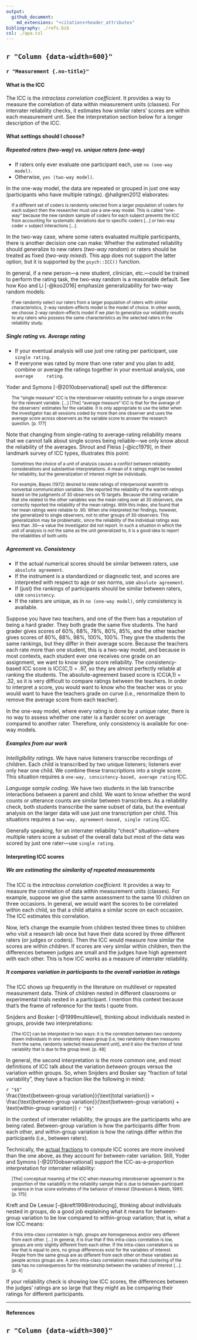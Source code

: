```yaml
---
output: 
  github_document:
    md_extensions: "+citations+header_attributes"
bibliography: ./refs.bib
csl: ./apa.csl
---
```



## `r "Column {data-width=600}"`

### `r "Measurement {.no-title}"`

#### **What is the ICC**

The ICC is the *intraclass correlation coefficient*. It provides a way to
measure the correlation of data within measurement units (classes). For
interrater reliability checks, it estimates how similar raters' scores are
within each measurement unit. See the interpretation section below for a longer
description of the ICC.

#### **What settings should I choose?**

##### **Repeated raters (two-way) vs. unique raters (one-way)**

* If raters only ever evaluate one participant each, use `no (one-way model)`.
* Otherwise, `yes (two-way model)`.

In the one-way model, the data are repeated or grouped in just one way
(participants who have multiple ratings). @hallgren2012 elaborates:

<div style = "padding-left: 15px; padding-right: 15px">
<small>
If a different set of coders is randomly selected from a larger population of
coders for each subject then the researcher must use a one-way model. This is
called “one-way” because the new random sample of coders for each subject
prevents the ICC from accounting for systematic deviations due to specific
coders [...] or two-way coder × subject interactions [...].
</small>
</div>
 
In the two-way case, where some raters evaluated multiple participants, there is
another decision one can make: Whether the estimated reliability should
generalize to new raters (*two-way random*) or raters should be treated as fixed
(*two-way mixed*). This app does not support the latter option, but it is
supported by the `psych::ICC()` function. 

In general, if a new person---a new student, clinician, etc.---could be trained
to perform the rating task, the two-way random is a reasonable default. See how
Koo and Li [-@koo2016] emphasize generalizability for two-way random
models:

<div style = "padding-left: 15px; padding-right: 15px">
<small>
If we randomly select our raters from a larger population of raters with similar
characteristics, 2-way random-effects model is the model of choice. In other
words, we choose 2-way random-effects model if we plan to generalize our
reliability results to any raters who possess the same characteristics as
the selected raters in the reliability study.
</small>
</div>




##### **Single rating vs. Average rating**

  - If your eventual analysis will use just one rating per participant, use
    `single rating`.
  - If everyone was rated by more than one rater and you plan to add, combine or
    average the ratings together in your eventual analysis, use `average
    rating`.

Yoder and Symons [-@2010observational] spell out the difference:

<div style = "padding-left: 15px; padding-right: 15px">
<small>
The "single measure" ICC is the interobserver reliability estimate for a single
observer for the relevant variable. [...] [The] "average measure" ICC is
that for the average of the observers' estimates for the variable. It is only
appropriate to use the latter when the investigator has all sessions coded by
more than one observer and uses the average score across observers as the
variable score to answer the research question. [p. 177]
</small>
</div>

Note that changing from single-rating to average-rating reliability means that
we cannot talk about single scores being reliable---we only know about the
reliability of the averages. Shrout and Fleiss [-@icc1979], in their landmark
survey of ICC types, illustrates this point:

<div style = "padding-left: 15px; padding-right: 15px">
<small>
Sometimes the choice of a unit of analysis causes a conflict between reliability
considerations and substantive interpretations. A mean of *k* ratings might be
needed for reliability, but the generalization of interest might be individuals.

For example, Bayes (1972) desired to relate ratings of interpersonal warmth to
nonverbal communication variables. She reported the reliability of the warmth
ratings based on the judgments of 30 observers on 15 targets. Because the rating
variable that she related to the other variables was the mean rating over all 30
observers, she correctly reported the reliability of the mean ratings. With this
index, she found that her mean ratings were reliable to .90. When she
interpreted her findings, however, she generalized to single observers, not to
other groups of 30 observers. This generalization may be problematic, since the
reliability of the individual ratings was less than .30---a value the
investigator did not report. In such a situation in which the unit of analysis
is not the same as the unit generalized to, it is a good idea to report the
reliabilities of both units
</small>
</div>


##### **Agreement vs. Consistency**

  - If the actual numerical scores should be similar between raters, use
    `absolute agreement`.
  - If the instrument is a standardized or diagnostic test, and scores are
    interpreted with respect to age or sex norms, use `absolute agreement`.
  - If (just) the rankings of participants should be similar between raters, use
    `consistency`.
  - If the raters are unique, as in `no (one-way model)`, only consistency is
    available.

Suppose you have two teachers, and one of the them has a reputation of being a
hard grader. They both grade the same five students. The hard grader gives scores
of 60%, 68%, 78%, 80%, 85%, and the other teacher gives scores
of 80%, 88%, 98%, 100%, 100%. They give the students the same rankings, but they
differ in their average score. Because the teachers each rate more than one
student, this is a two-way model, and because in most contexts, each student
ever one receives one grade on an assignment, we want to know single score
reliability. The consistency-based ICC score is ICC(C,1) = .97, so they
are almost perfectly reliable at ranking the students. The absolute-agreement
based score is ICC(A,1) = .32, so it is very difficult to compare
ratings between the teachers. In order to interpret a score, you would want to
know who the teacher was or you would want to have the teachers grade on curve
(i.e., renormalize them to remove the average score from each teacher).

In the one-way model, where every rating is done by a unique rater, there is no
way to assess whether one rater is a harder scorer on average compared to
another rater. Therefore, only consistency is available for one-way models.

##### **Examples from our work**

*Intelligibility ratings*. We have naive listeners transcribe recordings of
children. Each child is transcribed by two unique listeners; listeners ever only
hear one child. We combine these transcriptions into a single score. This
situation requires a `one-way, consistency-based, average rating` ICC.

*Language sample coding*. We have two students in the lab
transcribe interactions between a parent and child. We want to know whether the
word counts or utterance counts are similar between transcribers. As a
reliability check, both students transcribe the same subset of data, but the
eventual analysis on the larger data will use just one transcription per child.
This situations requires a `two-way, agreement-based, single rating` ICC.

Generally speaking, for an interrater reliability "check" situation---where
multiple raters score a subset of the overall data but most of the data was
scored by just one rater---use `single rating`.


#### **Interpreting ICC scores**

##### **We are estimating the similarity of repeated measurements**

The ICC is the *intraclass correlation coefficient*. It provides a way to
measure the correlation of data within measurement units (classes). For example,
suppose we give the same assessment to the same 10 children on three occasions.
In general, we would want the scores to be correlated within each child, so that
a child attains a similar score on each occasion. The ICC estimates this
correlation.

Now, let's change the example from children tested three times to children who
visit a research lab once but have their data scored by three different raters
(or judges or coders). Then the ICC would measure how similar the scores are
within children. If scores are very similar within children, then the
differences between judges are small and the judges have high agreement with
each other. This is how ICC works as a measure of interrater reliability.
 

##### **It compares variation in participants to the overall variation in ratings**

The ICC shows up frequently in the literature on multilevel or repeated
measurement data. Think of children nested in different classrooms or
experimental trials nested in a participant. I mention this context because 
that's the frame of reference for the texts I quote from.

Snijders and Bosker [-@1999multilevel], thinking about individuals nested in
groups, provide two interpretations:

<div style = "padding-left: 15px; padding-right: 15px">
<small>
[The ICC] can be interpreted in two ways: it is the correlation between two
randomly drawn individuals in one randomly drawn group [i.e, two randomly drawn
measures from the same, randomly selected measurement unit], and it also the
fraction of total variability that is due to the group level. [p. 48]
</small>
</div>

In general, the second interpretation is the more common one, and most
definitions of ICC talk about the variation *between* groups versus the
variation *within* groups. So, when Snijders and Bosker say "fraction of total
variability", they have a fraction like the following in mind:

`r "$$"` \
\\frac{\\text{between-group variation}}{\\text{total variation}} =
\\frac{\\text{between-group variation}}{\\text{between-group variation} +
\\text{within-group variation}}
`r "$$"` \

In the context of interrater reliability, the groups
are the participants who are being rated. Between-group variation is how the
participants differ from each other, and within-group variation is how the
ratings differ within the participants (i.e., between raters). 

Technically, the
<a href="https://stats.stackexchange.com/a/206433/14825" target="_blank">actual
fractions</a> to compute ICC scores are more involved than the one above, as
they account for between-rater variation. Still, Yoder and Symons
[-@2010observational] support the ICC-as-a-proportion interpretation for
interrater reliability:

<div style = "padding-left: 15px; padding-right: 15px">
<small>
[The] conceptual meaning of the ICC when measuring interobserver agreement is
the proportion of the variability in the reliability sample that is due to
between-participant variance in true score estimates of the behavior of interest
(Shavelson & Webb, 1991). [p. 175]
</small>
</div>

Kreft and De Leeuw [-@kreft1998introducing], thinking about individuals nested
in groups, do a good job explaining what it means for between-group variation to
be low compared to within-group variation; that is, what a low ICC means:

<div style = "padding-left: 15px; padding-right: 15px">
<small>
If this intra-class correlation is high, groups are homogeneous and/or very
different from each other. [...] In general, it is true that if this
intra-class correlation is low, groups are only slightly different from each
other. If the intra-class correlation is so low that is equal to zero, no group
differences exist for the variables of interest. People from the same group are
as different from each other on these variables as people across groups are. A
zero intra-class correlation means that clustering of the data has no
consequences for the relationship between the variables of interest [...].
[p. 4]
</small>
</div>

If your reliability check is showing low ICC scores, the differences between the
judges' ratings are so large that they might as be comparing their ratings for
different participants.

***

#### **References**

<div id="refs"></div>


`r "Column {data-width=300}"`
-----------------------------------------------------------------------
